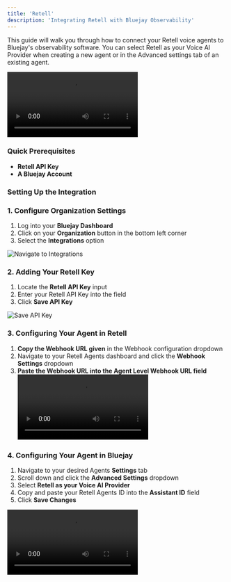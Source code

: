 ```yaml
---
title: 'Retell'
description: 'Integrating Retell with Bluejay Observability'
---
```



This guide will walk you through how to connect your Retell voice agents to Bluejay's observability software. You can select Retell as your Voice AI Provider when creating a new agent or in the Advanced settings tab of an existing agent.

<video controls className="w-full aspect-video rounded-xl" src="/videos/retell-integration.mp4"></video>


### Quick Prerequisites

- **Retell API Key**
- **A Bluejay Account**

### Setting Up the Integration

### 1. Configure Organization Settings

1. Log into your **Bluejay Dashboard**
2. Click on your **Organization** button in the bottom left corner
3. Select the **Integrations** option 


![Navigate to Integrations](/images/navigate-integrations.png)

### 2. Adding Your Retell Key

1. Locate the **Retell API Key** input
2. Enter your Retell API Key into the field 
3. Click **Save API Key**

![Save API Key](/images/save-api-key.png)

### 3. Configuring Your Agent in Retell

1. **Copy the Webhook URL given** in the Webhook configuration dropdown 
2. Navigate to your Retell Agents dashboard and click the **Webhook Settings** dropdown
3. **Paste the Webhook URL into the Agent Level Webhook URL field**
<video controls className="w-full aspect-video rounded-xl" src="/videos/retell-webhook.mov"></video>

### 4. Configuring Your Agent in Bluejay

1. Navigate to your desired Agents **Settings** tab
2. Scroll down and click the **Advanced Settings** dropdown
3. Select **Retell as your Voice AI Provider** 
4. Copy and paste your Retell Agents ID into the **Assistant ID** field
5. Click **Save Changes**

<video controls className="w-full aspect-video rounded-xl" src="/videos/set-voice-provider.mov"></video>






